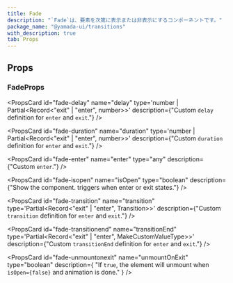 ```yaml
---
title: Fade
description: "`Fade`は、要素を次第に表示または非表示にするコンポーネントです。"
package_name: "@yamada-ui/transitions"
with_description: true
tab: Props
---
```


## Props

### FadeProps

<PropsCard id="fade-about" name="about" type="string" />

<PropsCard id="fade-accesskey" name="accessKey" type="string" />

<PropsCard
  id="fade-aria-activedescendant"
  name="aria-activedescendant"
  type="string"
/>

<PropsCard id="fade-aria-atomic" name="aria-atomic" type="Booleanish" />

<PropsCard
  id="fade-aria-autocomplete"
  name="aria-autocomplete"
  type='"list" | "none" | "inline" | "both"'
/>

<PropsCard id="fade-aria-braillelabel" name="aria-braillelabel" type="string" />

<PropsCard
  id="fade-aria-brailleroledescription"
  name="aria-brailleroledescription"
  type="string"
/>

<PropsCard id="fade-aria-busy" name="aria-busy" type="Booleanish" />

<PropsCard
  id="fade-aria-checked"
  name="aria-checked"
  type='boolean | "true" | "false" | "mixed"'
/>

<PropsCard id="fade-aria-colcount" name="aria-colcount" type="number" />

<PropsCard id="fade-aria-colindex" name="aria-colindex" type="number" />

<PropsCard id="fade-aria-colindextext" name="aria-colindextext" type="string" />

<PropsCard id="fade-aria-colspan" name="aria-colspan" type="number" />

<PropsCard id="fade-aria-controls" name="aria-controls" type="string" />

<PropsCard
  id="fade-aria-current"
  name="aria-current"
  type='type ONLY_FOR_FORMAT =
  | boolean
  | "time"
  | "true"
  | "false"
  | "step"
  | "page"
  | "location"
  | "date"'
/>

<PropsCard id="fade-aria-describedby" name="aria-describedby" type="string" />

<PropsCard id="fade-aria-description" name="aria-description" type="string" />

<PropsCard id="fade-aria-details" name="aria-details" type="string" />

<PropsCard id="fade-aria-disabled" name="aria-disabled" type="Booleanish" />

<PropsCard
  id="fade-aria-dropeffect"
  name="aria-dropeffect"
  type='"link" | "none" | "copy" | "move" | "execute" | "popup"'
/>

<PropsCard id="fade-aria-errormessage" name="aria-errormessage" type="string" />

<PropsCard id="fade-aria-expanded" name="aria-expanded" type="Booleanish" />

<PropsCard id="fade-aria-flowto" name="aria-flowto" type="string" />

<PropsCard id="fade-aria-grabbed" name="aria-grabbed" type="Booleanish" />

<PropsCard
  id="fade-aria-haspopup"
  name="aria-haspopup"
  type='type ONLY_FOR_FORMAT =
  | boolean
  | "dialog"
  | "menu"
  | "true"
  | "false"
  | "grid"
  | "listbox"
  | "tree"'
/>

<PropsCard id="fade-aria-hidden" name="aria-hidden" type="Booleanish" />

<PropsCard
  id="fade-aria-invalid"
  name="aria-invalid"
  type='boolean | "true" | "false" | "grammar" | "spelling"'
/>

<PropsCard id="fade-aria-keyshortcuts" name="aria-keyshortcuts" type="string" />

<PropsCard id="fade-aria-label" name="aria-label" type="string" />

<PropsCard id="fade-aria-labelledby" name="aria-labelledby" type="string" />

<PropsCard id="fade-aria-level" name="aria-level" type="number" />

<PropsCard
  id="fade-aria-live"
  name="aria-live"
  type='"off" | "assertive" | "polite"'
/>

<PropsCard id="fade-aria-modal" name="aria-modal" type="Booleanish" />

<PropsCard id="fade-aria-multiline" name="aria-multiline" type="Booleanish" />

<PropsCard
  id="fade-aria-multiselectable"
  name="aria-multiselectable"
  type="Booleanish"
/>

<PropsCard
  id="fade-aria-orientation"
  name="aria-orientation"
  type='"horizontal" | "vertical"'
/>

<PropsCard id="fade-aria-owns" name="aria-owns" type="string" />

<PropsCard id="fade-aria-placeholder" name="aria-placeholder" type="string" />

<PropsCard id="fade-aria-posinset" name="aria-posinset" type="number" />

<PropsCard
  id="fade-aria-pressed"
  name="aria-pressed"
  type='boolean | "true" | "false" | "mixed"'
/>

<PropsCard id="fade-aria-readonly" name="aria-readonly" type="Booleanish" />

<PropsCard
  id="fade-aria-relevant"
  name="aria-relevant"
  type='type ONLY_FOR_FORMAT =
  | "text"
  | "all"
  | "additions"
  | "additions removals"
  | "additions text"
  | "removals"
  | "removals additions"
  | "removals text"
  | "text additions"
  | "text removals"'
/>

<PropsCard id="fade-aria-required" name="aria-required" type="Booleanish" />

<PropsCard
  id="fade-aria-roledescription"
  name="aria-roledescription"
  type="string"
/>

<PropsCard id="fade-aria-rowcount" name="aria-rowcount" type="number" />

<PropsCard id="fade-aria-rowindex" name="aria-rowindex" type="number" />

<PropsCard id="fade-aria-rowindextext" name="aria-rowindextext" type="string" />

<PropsCard id="fade-aria-rowspan" name="aria-rowspan" type="number" />

<PropsCard id="fade-aria-selected" name="aria-selected" type="Booleanish" />

<PropsCard id="fade-aria-setsize" name="aria-setsize" type="number" />

<PropsCard
  id="fade-aria-sort"
  name="aria-sort"
  type='"none" | "ascending" | "descending" | "other"'
/>

<PropsCard id="fade-aria-valuemax" name="aria-valuemax" type="number" />

<PropsCard id="fade-aria-valuemin" name="aria-valuemin" type="number" />

<PropsCard id="fade-aria-valuenow" name="aria-valuenow" type="number" />

<PropsCard id="fade-aria-valuetext" name="aria-valuetext" type="string" />

<PropsCard
  id="fade-as"
  name="as"
  type='"symbol" | "object" | "a" | "abbr" | "address" | "area" | "article" | "aside" | "audio" | "b" | "base" | "bdi" | "bdo" | "big" | "blockquote" | "body" | "br" | "button" | "canvas" | ... 149 more ... | "view"'
/>

<PropsCard id="fade-autocapitalize" name="autoCapitalize" type="string" />

<PropsCard id="fade-autocorrect" name="autoCorrect" type="string" />

<PropsCard id="fade-autofocus" name="autoFocus" type="boolean" />

<PropsCard id="fade-autosave" name="autoSave" type="string" />

<PropsCard id="fade-classname" name="className" type="string" />

<PropsCard id="fade-content" name="content" type="string" />

<PropsCard
  id="fade-contenteditable"
  name="contentEditable"
  type='"inherit" | Booleanish | "plaintext-only"'
/>

<PropsCard id="fade-contextmenu" name="contextMenu" type="string" />

<PropsCard
  id="fade-dangerouslysetinnerhtml"
  name="dangerouslySetInnerHTML"
  type="{ __html: string | TrustedHTML }"
/>

<PropsCard id="fade-datatype" name="datatype" type="string" />

<PropsCard id="fade-defaultchecked" name="defaultChecked" type="boolean" />

<PropsCard
  id="fade-defaultvalue"
  name="defaultValue"
  type="string | number | readonly string[]"
/>

<PropsCard
  id="fade-delay"
  name="delay"
  type='number | Partial<Record<"exit" | "enter", number>>'
  description={"Custom `delay` definition for `enter` and `exit`."}
/>

<PropsCard id="fade-dir" name="dir" type="string" />

<PropsCard id="fade-draggable" name="draggable" type="Booleanish" />

<PropsCard
  id="fade-duration"
  name="duration"
  type='number | Partial<Record<"exit" | "enter", number>>'
  description={"Custom `duration` definition for `enter` and `exit`."}
/>

<PropsCard
  id="fade-enter"
  name="enter"
  type="any"
  description={"Custom `enter`."}
/>

<PropsCard id="fade-hidden" name="hidden" type="boolean" />

<PropsCard id="fade-id" name="id" type="string" />

<PropsCard id="fade-inlist" name="inlist" type="any" />

<PropsCard
  id="fade-inputmode"
  name="inputMode"
  type='type ONLY_FOR_FORMAT =
  | "search"
  | "text"
  | "none"
  | "tel"
  | "url"
  | "email"
  | "numeric"
  | "decimal"'
/>

<PropsCard id="fade-is" name="is" type="string" />

<PropsCard
  id="fade-isopen"
  name="isOpen"
  type="boolean"
  description={"Show the component. triggers when enter or exit states."}
/>

<PropsCard id="fade-itemid" name="itemID" type="string" />

<PropsCard id="fade-itemprop" name="itemProp" type="string" />

<PropsCard id="fade-itemref" name="itemRef" type="string" />

<PropsCard id="fade-itemscope" name="itemScope" type="boolean" />

<PropsCard id="fade-itemtype" name="itemType" type="string" />

<PropsCard id="fade-lang" name="lang" type="string" />

<PropsCard id="fade-nonce" name="nonce" type="string" />

<PropsCard
  id="fade-onabort"
  name="onAbort"
  type="ReactEventHandler<HTMLDivElement>"
/>

<PropsCard
  id="fade-onabortcapture"
  name="onAbortCapture"
  type="ReactEventHandler<HTMLDivElement>"
/>

<PropsCard
  id="fade-onanimationend"
  name="onAnimationEnd"
  type="AnimationEventHandler<HTMLDivElement>"
/>

<PropsCard
  id="fade-onanimationendcapture"
  name="onAnimationEndCapture"
  type="AnimationEventHandler<HTMLDivElement>"
/>

<PropsCard
  id="fade-onanimationiteration"
  name="onAnimationIteration"
  type="AnimationEventHandler<HTMLDivElement>"
/>

<PropsCard
  id="fade-onanimationiterationcapture"
  name="onAnimationIterationCapture"
  type="AnimationEventHandler<HTMLDivElement>"
/>

<PropsCard
  id="fade-onanimationstartcapture"
  name="onAnimationStartCapture"
  type="AnimationEventHandler<HTMLDivElement>"
/>

<PropsCard
  id="fade-onauxclick"
  name="onAuxClick"
  type="MouseEventHandler<HTMLDivElement>"
/>

<PropsCard
  id="fade-onauxclickcapture"
  name="onAuxClickCapture"
  type="MouseEventHandler<HTMLDivElement>"
/>

<PropsCard
  id="fade-onbeforeinput"
  name="onBeforeInput"
  type="FormEventHandler<HTMLDivElement>"
/>

<PropsCard
  id="fade-onbeforeinputcapture"
  name="onBeforeInputCapture"
  type="FormEventHandler<HTMLDivElement>"
/>

<PropsCard
  id="fade-onblur"
  name="onBlur"
  type="FocusEventHandler<HTMLDivElement>"
/>

<PropsCard
  id="fade-onblurcapture"
  name="onBlurCapture"
  type="FocusEventHandler<HTMLDivElement>"
/>

<PropsCard
  id="fade-oncanplay"
  name="onCanPlay"
  type="ReactEventHandler<HTMLDivElement>"
/>

<PropsCard
  id="fade-oncanplaycapture"
  name="onCanPlayCapture"
  type="ReactEventHandler<HTMLDivElement>"
/>

<PropsCard
  id="fade-oncanplaythrough"
  name="onCanPlayThrough"
  type="ReactEventHandler<HTMLDivElement>"
/>

<PropsCard
  id="fade-oncanplaythroughcapture"
  name="onCanPlayThroughCapture"
  type="ReactEventHandler<HTMLDivElement>"
/>

<PropsCard
  id="fade-onchange"
  name="onChange"
  type="FormEventHandler<HTMLDivElement>"
/>

<PropsCard
  id="fade-onchangecapture"
  name="onChangeCapture"
  type="FormEventHandler<HTMLDivElement>"
/>

<PropsCard
  id="fade-onclick"
  name="onClick"
  type="MouseEventHandler<HTMLDivElement>"
/>

<PropsCard
  id="fade-onclickcapture"
  name="onClickCapture"
  type="MouseEventHandler<HTMLDivElement>"
/>

<PropsCard
  id="fade-oncompositionend"
  name="onCompositionEnd"
  type="CompositionEventHandler<HTMLDivElement>"
/>

<PropsCard
  id="fade-oncompositionendcapture"
  name="onCompositionEndCapture"
  type="CompositionEventHandler<HTMLDivElement>"
/>

<PropsCard
  id="fade-oncompositionstart"
  name="onCompositionStart"
  type="CompositionEventHandler<HTMLDivElement>"
/>

<PropsCard
  id="fade-oncompositionstartcapture"
  name="onCompositionStartCapture"
  type="CompositionEventHandler<HTMLDivElement>"
/>

<PropsCard
  id="fade-oncompositionupdate"
  name="onCompositionUpdate"
  type="CompositionEventHandler<HTMLDivElement>"
/>

<PropsCard
  id="fade-oncompositionupdatecapture"
  name="onCompositionUpdateCapture"
  type="CompositionEventHandler<HTMLDivElement>"
/>

<PropsCard
  id="fade-oncontextmenu"
  name="onContextMenu"
  type="MouseEventHandler<HTMLDivElement>"
/>

<PropsCard
  id="fade-oncontextmenucapture"
  name="onContextMenuCapture"
  type="MouseEventHandler<HTMLDivElement>"
/>

<PropsCard
  id="fade-oncopy"
  name="onCopy"
  type="ClipboardEventHandler<HTMLDivElement>"
/>

<PropsCard
  id="fade-oncopycapture"
  name="onCopyCapture"
  type="ClipboardEventHandler<HTMLDivElement>"
/>

<PropsCard
  id="fade-oncut"
  name="onCut"
  type="ClipboardEventHandler<HTMLDivElement>"
/>

<PropsCard
  id="fade-oncutcapture"
  name="onCutCapture"
  type="ClipboardEventHandler<HTMLDivElement>"
/>

<PropsCard
  id="fade-ondoubleclick"
  name="onDoubleClick"
  type="MouseEventHandler<HTMLDivElement>"
/>

<PropsCard
  id="fade-ondoubleclickcapture"
  name="onDoubleClickCapture"
  type="MouseEventHandler<HTMLDivElement>"
/>

<PropsCard
  id="fade-ondragcapture"
  name="onDragCapture"
  type="DragEventHandler<HTMLDivElement>"
/>

<PropsCard
  id="fade-ondragendcapture"
  name="onDragEndCapture"
  type="DragEventHandler<HTMLDivElement>"
/>

<PropsCard
  id="fade-ondragenter"
  name="onDragEnter"
  type="DragEventHandler<HTMLDivElement>"
/>

<PropsCard
  id="fade-ondragentercapture"
  name="onDragEnterCapture"
  type="DragEventHandler<HTMLDivElement>"
/>

<PropsCard
  id="fade-ondragexit"
  name="onDragExit"
  type="DragEventHandler<HTMLDivElement>"
/>

<PropsCard
  id="fade-ondragexitcapture"
  name="onDragExitCapture"
  type="DragEventHandler<HTMLDivElement>"
/>

<PropsCard
  id="fade-ondragleave"
  name="onDragLeave"
  type="DragEventHandler<HTMLDivElement>"
/>

<PropsCard
  id="fade-ondragleavecapture"
  name="onDragLeaveCapture"
  type="DragEventHandler<HTMLDivElement>"
/>

<PropsCard
  id="fade-ondragover"
  name="onDragOver"
  type="DragEventHandler<HTMLDivElement>"
/>

<PropsCard
  id="fade-ondragovercapture"
  name="onDragOverCapture"
  type="DragEventHandler<HTMLDivElement>"
/>

<PropsCard
  id="fade-ondragstartcapture"
  name="onDragStartCapture"
  type="DragEventHandler<HTMLDivElement>"
/>

<PropsCard
  id="fade-ondrop"
  name="onDrop"
  type="DragEventHandler<HTMLDivElement>"
/>

<PropsCard
  id="fade-ondropcapture"
  name="onDropCapture"
  type="DragEventHandler<HTMLDivElement>"
/>

<PropsCard
  id="fade-ondurationchange"
  name="onDurationChange"
  type="ReactEventHandler<HTMLDivElement>"
/>

<PropsCard
  id="fade-ondurationchangecapture"
  name="onDurationChangeCapture"
  type="ReactEventHandler<HTMLDivElement>"
/>

<PropsCard
  id="fade-onemptied"
  name="onEmptied"
  type="ReactEventHandler<HTMLDivElement>"
/>

<PropsCard
  id="fade-onemptiedcapture"
  name="onEmptiedCapture"
  type="ReactEventHandler<HTMLDivElement>"
/>

<PropsCard
  id="fade-onencrypted"
  name="onEncrypted"
  type="ReactEventHandler<HTMLDivElement>"
/>

<PropsCard
  id="fade-onencryptedcapture"
  name="onEncryptedCapture"
  type="ReactEventHandler<HTMLDivElement>"
/>

<PropsCard
  id="fade-onended"
  name="onEnded"
  type="ReactEventHandler<HTMLDivElement>"
/>

<PropsCard
  id="fade-onendedcapture"
  name="onEndedCapture"
  type="ReactEventHandler<HTMLDivElement>"
/>

<PropsCard
  id="fade-onerror"
  name="onError"
  type="ReactEventHandler<HTMLDivElement>"
/>

<PropsCard
  id="fade-onerrorcapture"
  name="onErrorCapture"
  type="ReactEventHandler<HTMLDivElement>"
/>

<PropsCard
  id="fade-onfocus"
  name="onFocus"
  type="FocusEventHandler<HTMLDivElement>"
/>

<PropsCard
  id="fade-onfocuscapture"
  name="onFocusCapture"
  type="FocusEventHandler<HTMLDivElement>"
/>

<PropsCard
  id="fade-ongotpointercapture"
  name="onGotPointerCapture"
  type="PointerEventHandler<HTMLDivElement>"
/>

<PropsCard
  id="fade-ongotpointercapturecapture"
  name="onGotPointerCaptureCapture"
  type="PointerEventHandler<HTMLDivElement>"
/>

<PropsCard
  id="fade-oninput"
  name="onInput"
  type="FormEventHandler<HTMLDivElement>"
/>

<PropsCard
  id="fade-oninputcapture"
  name="onInputCapture"
  type="FormEventHandler<HTMLDivElement>"
/>

<PropsCard
  id="fade-oninvalid"
  name="onInvalid"
  type="FormEventHandler<HTMLDivElement>"
/>

<PropsCard
  id="fade-oninvalidcapture"
  name="onInvalidCapture"
  type="FormEventHandler<HTMLDivElement>"
/>

<PropsCard
  id="fade-onkeydown"
  name="onKeyDown"
  type="KeyboardEventHandler<HTMLDivElement>"
/>

<PropsCard
  id="fade-onkeydowncapture"
  name="onKeyDownCapture"
  type="KeyboardEventHandler<HTMLDivElement>"
/>

<PropsCard
  id="fade-onkeypress"
  name="onKeyPress"
  type="KeyboardEventHandler<HTMLDivElement>"
/>

<PropsCard
  id="fade-onkeypresscapture"
  name="onKeyPressCapture"
  type="KeyboardEventHandler<HTMLDivElement>"
/>

<PropsCard
  id="fade-onkeyup"
  name="onKeyUp"
  type="KeyboardEventHandler<HTMLDivElement>"
/>

<PropsCard
  id="fade-onkeyupcapture"
  name="onKeyUpCapture"
  type="KeyboardEventHandler<HTMLDivElement>"
/>

<PropsCard
  id="fade-onload"
  name="onLoad"
  type="ReactEventHandler<HTMLDivElement>"
/>

<PropsCard
  id="fade-onloadcapture"
  name="onLoadCapture"
  type="ReactEventHandler<HTMLDivElement>"
/>

<PropsCard
  id="fade-onloadeddata"
  name="onLoadedData"
  type="ReactEventHandler<HTMLDivElement>"
/>

<PropsCard
  id="fade-onloadeddatacapture"
  name="onLoadedDataCapture"
  type="ReactEventHandler<HTMLDivElement>"
/>

<PropsCard
  id="fade-onloadedmetadata"
  name="onLoadedMetadata"
  type="ReactEventHandler<HTMLDivElement>"
/>

<PropsCard
  id="fade-onloadedmetadatacapture"
  name="onLoadedMetadataCapture"
  type="ReactEventHandler<HTMLDivElement>"
/>

<PropsCard
  id="fade-onloadstart"
  name="onLoadStart"
  type="ReactEventHandler<HTMLDivElement>"
/>

<PropsCard
  id="fade-onloadstartcapture"
  name="onLoadStartCapture"
  type="ReactEventHandler<HTMLDivElement>"
/>

<PropsCard
  id="fade-onlostpointercapture"
  name="onLostPointerCapture"
  type="PointerEventHandler<HTMLDivElement>"
/>

<PropsCard
  id="fade-onlostpointercapturecapture"
  name="onLostPointerCaptureCapture"
  type="PointerEventHandler<HTMLDivElement>"
/>

<PropsCard
  id="fade-onmousedown"
  name="onMouseDown"
  type="MouseEventHandler<HTMLDivElement>"
/>

<PropsCard
  id="fade-onmousedowncapture"
  name="onMouseDownCapture"
  type="MouseEventHandler<HTMLDivElement>"
/>

<PropsCard
  id="fade-onmouseenter"
  name="onMouseEnter"
  type="MouseEventHandler<HTMLDivElement>"
/>

<PropsCard
  id="fade-onmouseleave"
  name="onMouseLeave"
  type="MouseEventHandler<HTMLDivElement>"
/>

<PropsCard
  id="fade-onmousemove"
  name="onMouseMove"
  type="MouseEventHandler<HTMLDivElement>"
/>

<PropsCard
  id="fade-onmousemovecapture"
  name="onMouseMoveCapture"
  type="MouseEventHandler<HTMLDivElement>"
/>

<PropsCard
  id="fade-onmouseout"
  name="onMouseOut"
  type="MouseEventHandler<HTMLDivElement>"
/>

<PropsCard
  id="fade-onmouseoutcapture"
  name="onMouseOutCapture"
  type="MouseEventHandler<HTMLDivElement>"
/>

<PropsCard
  id="fade-onmouseover"
  name="onMouseOver"
  type="MouseEventHandler<HTMLDivElement>"
/>

<PropsCard
  id="fade-onmouseovercapture"
  name="onMouseOverCapture"
  type="MouseEventHandler<HTMLDivElement>"
/>

<PropsCard
  id="fade-onmouseup"
  name="onMouseUp"
  type="MouseEventHandler<HTMLDivElement>"
/>

<PropsCard
  id="fade-onmouseupcapture"
  name="onMouseUpCapture"
  type="MouseEventHandler<HTMLDivElement>"
/>

<PropsCard
  id="fade-onpaste"
  name="onPaste"
  type="ClipboardEventHandler<HTMLDivElement>"
/>

<PropsCard
  id="fade-onpastecapture"
  name="onPasteCapture"
  type="ClipboardEventHandler<HTMLDivElement>"
/>

<PropsCard
  id="fade-onpause"
  name="onPause"
  type="ReactEventHandler<HTMLDivElement>"
/>

<PropsCard
  id="fade-onpausecapture"
  name="onPauseCapture"
  type="ReactEventHandler<HTMLDivElement>"
/>

<PropsCard
  id="fade-onplay"
  name="onPlay"
  type="ReactEventHandler<HTMLDivElement>"
/>

<PropsCard
  id="fade-onplaycapture"
  name="onPlayCapture"
  type="ReactEventHandler<HTMLDivElement>"
/>

<PropsCard
  id="fade-onplaying"
  name="onPlaying"
  type="ReactEventHandler<HTMLDivElement>"
/>

<PropsCard
  id="fade-onplayingcapture"
  name="onPlayingCapture"
  type="ReactEventHandler<HTMLDivElement>"
/>

<PropsCard
  id="fade-onpointercancel"
  name="onPointerCancel"
  type="PointerEventHandler<HTMLDivElement>"
/>

<PropsCard
  id="fade-onpointercancelcapture"
  name="onPointerCancelCapture"
  type="PointerEventHandler<HTMLDivElement>"
/>

<PropsCard
  id="fade-onpointerdown"
  name="onPointerDown"
  type="PointerEventHandler<HTMLDivElement>"
/>

<PropsCard
  id="fade-onpointerdowncapture"
  name="onPointerDownCapture"
  type="PointerEventHandler<HTMLDivElement>"
/>

<PropsCard
  id="fade-onpointerenter"
  name="onPointerEnter"
  type="PointerEventHandler<HTMLDivElement>"
/>

<PropsCard
  id="fade-onpointerentercapture"
  name="onPointerEnterCapture"
  type="PointerEventHandler<HTMLDivElement>"
/>

<PropsCard
  id="fade-onpointerleave"
  name="onPointerLeave"
  type="PointerEventHandler<HTMLDivElement>"
/>

<PropsCard
  id="fade-onpointerleavecapture"
  name="onPointerLeaveCapture"
  type="PointerEventHandler<HTMLDivElement>"
/>

<PropsCard
  id="fade-onpointermove"
  name="onPointerMove"
  type="PointerEventHandler<HTMLDivElement>"
/>

<PropsCard
  id="fade-onpointermovecapture"
  name="onPointerMoveCapture"
  type="PointerEventHandler<HTMLDivElement>"
/>

<PropsCard
  id="fade-onpointerout"
  name="onPointerOut"
  type="PointerEventHandler<HTMLDivElement>"
/>

<PropsCard
  id="fade-onpointeroutcapture"
  name="onPointerOutCapture"
  type="PointerEventHandler<HTMLDivElement>"
/>

<PropsCard
  id="fade-onpointerover"
  name="onPointerOver"
  type="PointerEventHandler<HTMLDivElement>"
/>

<PropsCard
  id="fade-onpointerovercapture"
  name="onPointerOverCapture"
  type="PointerEventHandler<HTMLDivElement>"
/>

<PropsCard
  id="fade-onpointerup"
  name="onPointerUp"
  type="PointerEventHandler<HTMLDivElement>"
/>

<PropsCard
  id="fade-onpointerupcapture"
  name="onPointerUpCapture"
  type="PointerEventHandler<HTMLDivElement>"
/>

<PropsCard
  id="fade-onprogress"
  name="onProgress"
  type="ReactEventHandler<HTMLDivElement>"
/>

<PropsCard
  id="fade-onprogresscapture"
  name="onProgressCapture"
  type="ReactEventHandler<HTMLDivElement>"
/>

<PropsCard
  id="fade-onratechange"
  name="onRateChange"
  type="ReactEventHandler<HTMLDivElement>"
/>

<PropsCard
  id="fade-onratechangecapture"
  name="onRateChangeCapture"
  type="ReactEventHandler<HTMLDivElement>"
/>

<PropsCard
  id="fade-onreset"
  name="onReset"
  type="FormEventHandler<HTMLDivElement>"
/>

<PropsCard
  id="fade-onresetcapture"
  name="onResetCapture"
  type="FormEventHandler<HTMLDivElement>"
/>

<PropsCard
  id="fade-onresize"
  name="onResize"
  type="ReactEventHandler<HTMLDivElement>"
/>

<PropsCard
  id="fade-onresizecapture"
  name="onResizeCapture"
  type="ReactEventHandler<HTMLDivElement>"
/>

<PropsCard
  id="fade-onscroll"
  name="onScroll"
  type="UIEventHandler<HTMLDivElement>"
/>

<PropsCard
  id="fade-onscrollcapture"
  name="onScrollCapture"
  type="UIEventHandler<HTMLDivElement>"
/>

<PropsCard
  id="fade-onseeked"
  name="onSeeked"
  type="ReactEventHandler<HTMLDivElement>"
/>

<PropsCard
  id="fade-onseekedcapture"
  name="onSeekedCapture"
  type="ReactEventHandler<HTMLDivElement>"
/>

<PropsCard
  id="fade-onseeking"
  name="onSeeking"
  type="ReactEventHandler<HTMLDivElement>"
/>

<PropsCard
  id="fade-onseekingcapture"
  name="onSeekingCapture"
  type="ReactEventHandler<HTMLDivElement>"
/>

<PropsCard
  id="fade-onselect"
  name="onSelect"
  type="ReactEventHandler<HTMLDivElement>"
/>

<PropsCard
  id="fade-onselectcapture"
  name="onSelectCapture"
  type="ReactEventHandler<HTMLDivElement>"
/>

<PropsCard
  id="fade-onstalled"
  name="onStalled"
  type="ReactEventHandler<HTMLDivElement>"
/>

<PropsCard
  id="fade-onstalledcapture"
  name="onStalledCapture"
  type="ReactEventHandler<HTMLDivElement>"
/>

<PropsCard
  id="fade-onsubmit"
  name="onSubmit"
  type="FormEventHandler<HTMLDivElement>"
/>

<PropsCard
  id="fade-onsubmitcapture"
  name="onSubmitCapture"
  type="FormEventHandler<HTMLDivElement>"
/>

<PropsCard
  id="fade-onsuspend"
  name="onSuspend"
  type="ReactEventHandler<HTMLDivElement>"
/>

<PropsCard
  id="fade-onsuspendcapture"
  name="onSuspendCapture"
  type="ReactEventHandler<HTMLDivElement>"
/>

<PropsCard
  id="fade-ontimeupdate"
  name="onTimeUpdate"
  type="ReactEventHandler<HTMLDivElement>"
/>

<PropsCard
  id="fade-ontimeupdatecapture"
  name="onTimeUpdateCapture"
  type="ReactEventHandler<HTMLDivElement>"
/>

<PropsCard
  id="fade-ontouchcancel"
  name="onTouchCancel"
  type="TouchEventHandler<HTMLDivElement>"
/>

<PropsCard
  id="fade-ontouchcancelcapture"
  name="onTouchCancelCapture"
  type="TouchEventHandler<HTMLDivElement>"
/>

<PropsCard
  id="fade-ontouchend"
  name="onTouchEnd"
  type="TouchEventHandler<HTMLDivElement>"
/>

<PropsCard
  id="fade-ontouchendcapture"
  name="onTouchEndCapture"
  type="TouchEventHandler<HTMLDivElement>"
/>

<PropsCard
  id="fade-ontouchmove"
  name="onTouchMove"
  type="TouchEventHandler<HTMLDivElement>"
/>

<PropsCard
  id="fade-ontouchmovecapture"
  name="onTouchMoveCapture"
  type="TouchEventHandler<HTMLDivElement>"
/>

<PropsCard
  id="fade-ontouchstart"
  name="onTouchStart"
  type="TouchEventHandler<HTMLDivElement>"
/>

<PropsCard
  id="fade-ontouchstartcapture"
  name="onTouchStartCapture"
  type="TouchEventHandler<HTMLDivElement>"
/>

<PropsCard
  id="fade-ontransitionend"
  name="onTransitionEnd"
  type="TransitionEventHandler<HTMLDivElement>"
/>

<PropsCard
  id="fade-ontransitionendcapture"
  name="onTransitionEndCapture"
  type="TransitionEventHandler<HTMLDivElement>"
/>

<PropsCard
  id="fade-onvolumechange"
  name="onVolumeChange"
  type="ReactEventHandler<HTMLDivElement>"
/>

<PropsCard
  id="fade-onvolumechangecapture"
  name="onVolumeChangeCapture"
  type="ReactEventHandler<HTMLDivElement>"
/>

<PropsCard
  id="fade-onwaiting"
  name="onWaiting"
  type="ReactEventHandler<HTMLDivElement>"
/>

<PropsCard
  id="fade-onwaitingcapture"
  name="onWaitingCapture"
  type="ReactEventHandler<HTMLDivElement>"
/>

<PropsCard
  id="fade-onwheel"
  name="onWheel"
  type="WheelEventHandler<HTMLDivElement>"
/>

<PropsCard
  id="fade-onwheelcapture"
  name="onWheelCapture"
  type="WheelEventHandler<HTMLDivElement>"
/>

<PropsCard id="fade-prefix" name="prefix" type="string" />

<PropsCard id="fade-property" name="property" type="string" />

<PropsCard id="fade-radiogroup" name="radioGroup" type="string" />

<PropsCard id="fade-rel" name="rel" type="string" />

<PropsCard id="fade-resource" name="resource" type="string" />

<PropsCard id="fade-results" name="results" type="number" />

<PropsCard id="fade-rev" name="rev" type="string" />

<PropsCard id="fade-role" name="role" type="AriaRole" />

<PropsCard id="fade-security" name="security" type="string" />

<PropsCard id="fade-slot" name="slot" type="string" />

<PropsCard id="fade-spellcheck" name="spellCheck" type="Booleanish" />

<PropsCard
  id="fade-suppresscontenteditablewarning"
  name="suppressContentEditableWarning"
  type="boolean"
/>

<PropsCard
  id="fade-suppresshydrationwarning"
  name="suppressHydrationWarning"
  type="boolean"
/>

<PropsCard id="fade-tabindex" name="tabIndex" type="number" />

<PropsCard id="fade-title" name="title" type="string" />

<PropsCard
  id="fade-transition"
  name="transition"
  type='Partial<Record<"exit" | "enter", Transition>>'
  description={"Custom `transition` definition for `enter` and `exit`."}
/>

<PropsCard
  id="fade-transitionend"
  name="transitionEnd"
  type='Partial<Record<"exit" | "enter", MakeCustomValueType<TargetProperties>>>'
  description={"Custom `transitionEnd` definition for `enter` and `exit`."}
/>

<PropsCard id="fade-translate" name="translate" type='"yes" | "no"' />

<PropsCard id="fade-typeof" name="typeof" type="string" />

<PropsCard
  id="fade-unmountonexit"
  name="unmountOnExit"
  type="boolean"
  description={
    "If `true`, the element will unmount when `isOpen={false}` and animation is done."
  }
/>

<PropsCard id="fade-unselectable" name="unselectable" type='"on" | "off"' />

<PropsCard id="fade-vocab" name="vocab" type="string" />
